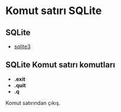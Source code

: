 # Komut satırı SQLite

## SQLite

- [sqlite3](https://www.sqlite.org/cli.html)

## SQLite Komut satırı komutları


- **.exit**
- **.quit**
- **.q**

Komut satırından çıkış.



